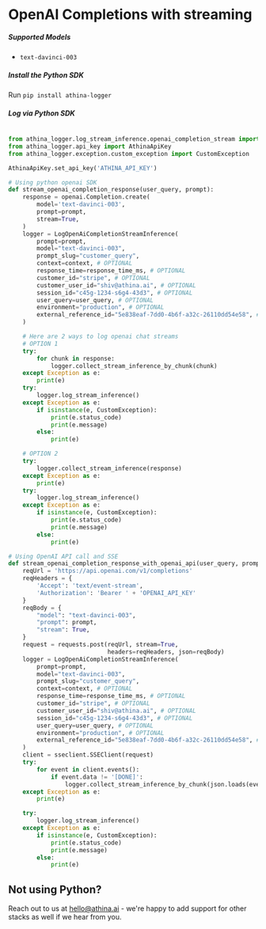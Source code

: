 
# OpenAI Completions with streaming

##### Supported Models

- `text-davinci-003`

##### Install the Python SDK

Run `pip install athina-logger`

##### Log via Python SDK

```python

from athina_logger.log_stream_inference.openai_completion_stream import LogOpenAiCompletionStreamInference
from athina_logger.api_key import AthinaApiKey
from athina_logger.exception.custom_exception import CustomException

AthinaApiKey.set_api_key('ATHINA_API_KEY')

# Using python openai SDK
def stream_openai_completion_response(user_query, prompt):
    response = openai.Completion.create(
        model='text-davinci-003',
        prompt=prompt,
        stream=True,
    )
    logger = LogOpenAiCompletionStreamInference(
        prompt=prompt,
        model="text-davinci-003",
        prompt_slug="customer_query",
        context=context, # OPTIONAL
        response_time=response_time_ms, # OPTIONAL
        customer_id="stripe", # OPTIONAL
        customer_user_id="shiv@athina.ai", # OPTIONAL
        session_id="c45g-1234-s6g4-43d3", # OPTIONAL
        user_query=user_query, # OPTIONAL
        environment="production", # OPTIONAL
        external_reference_id="5e838eaf-7dd0-4b6f-a32c-26110dd54e58", # OPTIONAL; If passed, should be unique across all inference calls
    )

    # Here are 2 ways to log openai chat streams
    # OPTION 1
    try:
        for chunk in response:
            logger.collect_stream_inference_by_chunk(chunk)
    except Exception as e:
        print(e)
    try:
        logger.log_stream_inference()
    except Exception as e:
        if isinstance(e, CustomException):
            print(e.status_code)
            print(e.message)
        else:
            print(e)

    # OPTION 2
    try:
        logger.collect_stream_inference(response)
    except Exception as e:
        print(e)
    try:
        logger.log_stream_inference()
    except Exception as e:
        if isinstance(e, CustomException):
            print(e.status_code)
            print(e.message)
        else:
            print(e)

# Using OpenAI API call and SSE
def stream_openai_completion_response_with_openai_api(user_query, prompt):
    reqUrl = 'https://api.openai.com/v1/completions'
    reqHeaders = {
        'Accept': 'text/event-stream',
        'Authorization': 'Bearer ' + 'OPENAI_API_KEY'
    }
    reqBody = {
        "model": "text-davinci-003",
        "prompt": prompt,
        "stream": True,
    }
    request = requests.post(reqUrl, stream=True,
                            headers=reqHeaders, json=reqBody)
    logger = LogOpenAiCompletionStreamInference(
        prompt=prompt,
        model="text-davinci-003",
        prompt_slug="customer_query",
        context=context, # OPTIONAL
        response_time=response_time_ms, # OPTIONAL
        customer_id="stripe", # OPTIONAL
        customer_user_id="shiv@athina.ai", # OPTIONAL
        session_id="c45g-1234-s6g4-43d3", # OPTIONAL
        user_query=user_query, # OPTIONAL
        environment="production", # OPTIONAL
        external_reference_id="5e838eaf-7dd0-4b6f-a32c-26110dd54e58", # OPTIONAL; If passed, should be unique across all inference calls
    )
    client = sseclient.SSEClient(request)
    try:
        for event in client.events():
            if event.data != '[DONE]':
                logger.collect_stream_inference_by_chunk(json.loads(event.data))
    except Exception as e:
        print(e)

    try:
        logger.log_stream_inference()
    except Exception as e:
        if isinstance(e, CustomException):
            print(e.status_code)
            print(e.message)
        else:
            print(e)

```

## Not using Python?

Reach out to us at hello@athina.ai - we're happy to add support for other stacks as well if we hear from you.
